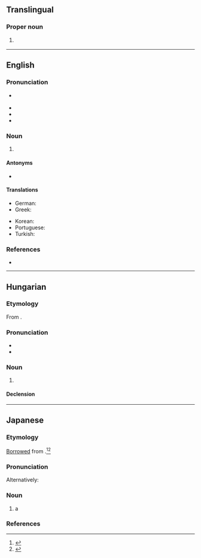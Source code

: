 {{also|Appendix:Variations of "gui"}}
==Translingual==

===Proper noun===
{{head|mul|proper noun}}
# {{label|mul|sports}} {{abbreviation of|mul|Guinea}}

----

==English==

===Pronunciation===
* {{a|UK}} {{IPA|en|/ˈdʒiːjuːaɪ/|/ˈɡu.i/}}
* {{audio|en|en-us-GUI.ogg|Audio (US)}}
* {{homophones|en|gooey}}
* {{rhymes|en|aɪ|ui}}

===Noun===
{{en-noun|new=1}}

# {{lb|en|computing}} {{initialism of|en|graphical user interface}}

====Antonyms====
* {{l|en|TUI}}

====Translations====
{{trans-top|acronym of graphical user interface}}
* German: {{t+|de|GUI|f}}
* Greek: {{t|el|ΓΠΔ}}
{{trans-mid}}
* Korean: {{t|ko|GUI|sc=Latn}}
* Portuguese: {{t+|pt|GUI|f}}
* Turkish: {{t+|tr|GKA|sc=Latn}}
{{trans-bottom}}

===References===
* {{pedia}}

----

==Hungarian==

===Etymology===
From {{bor|hu|en|GUI||graphical user interface}}.

===Pronunciation===
* {{hu-IPA}}
* {{rhymes|hu|ji}}

===Noun===
{{hu-noun|-k}}

# {{lb|hu|computing}} {{l|en|GUI}}

====Declension====
{{hu-infl-nom|GUI-|o}}{{hu-pos-tok|GUI-|ja}}

----

==Japanese==
{{swp|lang=ja|グラフィカルユーザインタフェース}}

===Etymology===
[[Appendix:Glossary#loanword|Borrowed]] from {{bor|ja|en|GUI}}.<ref name="DJR">{{R:Daijirin}}</ref><ref name="DJS">{{R:Daijisen}}</ref>

===Pronunciation===
{{ja-pron|ジーユーアイ|acc=5|acc_ref=DJR}}
Alternatively:
{{ja-pron|グイ}}
{{ja-pron|グーイ}}

===Noun===
{{ja-noun|ジーユーアイ|グイ|グーイ}}

# a {{l|en|GUI}} {{gl|graphical user interface}}

===References===
<references/>

{{topics|ja|Graphical user interface}}